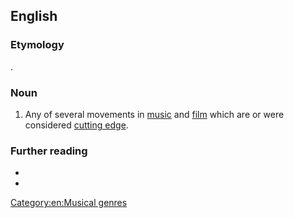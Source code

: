 {{also|new-wave|new wave}}
==English==

===Etymology===
{{calque|en|fr|Nouvelle Vague}}.

===Noun===
{{en-noun|head=[[new|New]] [[wave|Wave]]|-}}

# Any of several movements in [[music]] and [[film]] which are or were considered [[cutting edge]].

===Further reading===
* {{pedia|New wave music}}
* {{pedia|French New Wave}}

[[Category:en:Musical genres]]